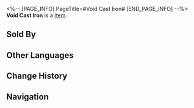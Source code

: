 <%-- [PAGE_INFO]
PageTitle=#Void Cast Iron#
[END_PAGE_INFO] --%>
{{Item Infobox
|title       = Void Cast Iron
|id          = 110406
|image       = Item Void Cast Iron.png
|type        = 
|invCategory = Upgrade Materials
|rarity      = 4
|effect      = Horseshoe of a Voidranger: Trampler. Can be used for the Ascension of Quantum characters.
|description = Rare horseshoe obtained when a Trampler of the Antimatter Legion is defeated. When no one is observing, it pops in and out of existence.
|source1     = Stagnant Shadow: Base Zone
|source2     = Stagnant Shadow (Base Zone)
|source3     = [[Omni-Synthesizer]] &mdash; Material Exchange
}}
{{Description|1=''"The name of the experiment? It's just called "Horseshoe of the Trampler"... "''}}
'''Void Cast Iron''' is a [[Item]].

==Sold By==
{{Shop Availability}}

==Other Languages==
{{Other Languages
|en   = Void Cast Iron
|zhs  = 虚幻铸铁
|zht  = 虛幻鑄鐵
|ja   = 虚幻鋳鉄
|ko   = 환영의 무쇠
|es   = Hierro forjado del Vacío
|fr   = Fonte du néant
|ru   = Чугун пустоты
|th   = Void Cast Iron
|vi   = Thép Đúc Hư Ảo
|de   = Leerengeformtes Eisen
|id   = Void Cast Iron
|pt   = Ferro Fundido Vazio
}}

==Change History==
{{Change History|2.0}}

==Navigation==
{{Upgrade Material Navbox}}